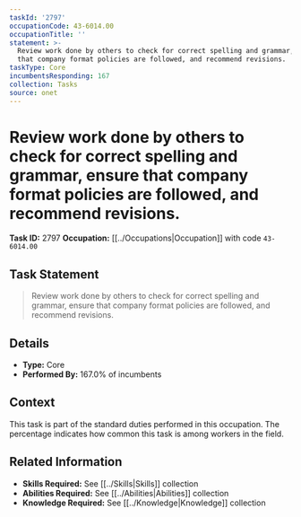 ```yaml
---
taskId: '2797'
occupationCode: 43-6014.00
occupationTitle: ''
statement: >-
  Review work done by others to check for correct spelling and grammar, ensure
  that company format policies are followed, and recommend revisions.
taskType: Core
incumbentsResponding: 167
collection: Tasks
source: onet
---
```

# Review work done by others to check for correct spelling and grammar, ensure that company format policies are followed, and recommend revisions.

**Task ID:** 2797
**Occupation:** [[../Occupations|Occupation]] with code `43-6014.00`

## Task Statement

> Review work done by others to check for correct spelling and grammar, ensure that company format policies are followed, and recommend revisions.

## Details

- **Type:** Core
- **Performed By:** 167.0% of incumbents

## Context

This task is part of the standard duties performed in this occupation. The percentage indicates how common this task is among workers in the field.

## Related Information

- **Skills Required:** See [[../Skills|Skills]] collection
- **Abilities Required:** See [[../Abilities|Abilities]] collection
- **Knowledge Required:** See [[../Knowledge|Knowledge]] collection
